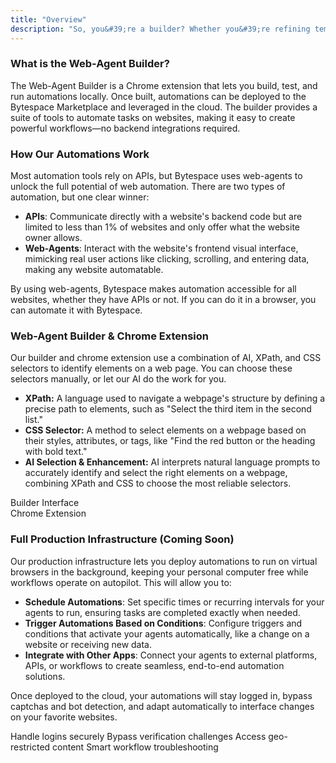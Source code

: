 ```yaml
---
title: "Overview"
description: "So, you&#39;re a builder? Whether you&#39;re refining templates or crafting automations from scratch, this is your go-to guide for building reliable workflows—manually or with AI."
---
```


### What is the Web-Agent Builder?

The Web-Agent Builder is a Chrome extension that lets you build, test, and run automations locally. Once built, automations can be deployed to the Bytespace Marketplace and leveraged in the cloud. The builder provides a suite of tools to automate tasks on websites, making it easy to create powerful workflows—no backend integrations required.

### How Our Automations Work

Most automation tools rely on APIs, but Bytespace uses web-agents to unlock the full potential of web automation. There are two types of automation, but one clear winner:

- **APIs**: Communicate directly with a website's backend code but are limited to less than 1% of websites and only offer what the website owner allows.
- **Web-Agents**: Interact with the website's frontend visual interface, mimicking real user actions like clicking, scrolling, and entering data, making any website automatable.

By using web-agents, Bytespace makes automation accessible for all websites, whether they have APIs or not. If you can do it in a browser, you can automate it with Bytespace.

### **Web-Agent Builder & Chrome Extension**

Our builder and chrome extension use a combination of AI, XPath, and CSS selectors to identify elements on a web page. You can choose these selectors manually, or let our AI do the work for you. 

- **XPath:** A language used to navigate a webpage's structure by defining a precise path to elements, such as "Select the third item in the second list."
- **CSS Selector:** A method to select elements on a webpage based on their styles, attributes, or tags, like "Find the red button or the heading with bold text."
- **AI Selection & Enhancement:** AI interprets natural language prompts to accurately identify and select the right elements on a webpage, combining XPath and CSS to choose the most reliable selectors.

<div style={{ 
  position: 'relative',
  width: '100%',
  aspectRatio: '2/1',
  margin: '20px 0'
}}>
  <div style={{
    position: 'absolute',
    left: 0,
    top: 0,
    width: '49.5%',
    height: '100%',
    background: '#BE48E6',
    borderRadius: '8px',
    display: 'flex',
    alignItems: 'center',
    justifyContent: 'center'
  }}>
    <span style={{ color: 'white', fontSize: '24px' }}>Builder Interface</span>
  </div>
  <div style={{
    position: 'absolute',
    left: '50.5%',
    top: 0,
    width: '49.5%',
    height: '100%',
    background: '#BE48E6',
    borderRadius: '8px',
    display: 'flex',
    alignItems: 'center',
    justifyContent: 'center'
  }}>
    <span style={{ color: 'white', fontSize: '24px' }}>Chrome Extension</span>
  </div>
</div>

### **Full Production Infrastructure (Coming Soon)**

Our production infrastructure lets you deploy automations to run on virtual browsers in the background, keeping your personal computer free while workflows operate on autopilot. This will allow you to:

- **Schedule Automations**: Set specific times or recurring intervals for your agents to run, ensuring tasks are completed exactly when needed.
- **Trigger Automations Based on Conditions**: Configure triggers and conditions that activate your agents automatically, like a change on a website or receiving new data.
- **Integrate with Other Apps**: Connect your agents to external platforms, APIs, or workflows to create seamless, end-to-end automation solutions.

Once deployed to the cloud, your automations will stay logged in, bypass captchas and bot detection, and adapt automatically to interface changes on your favorite websites.

<CardGroup cols={4}>
  <Card
    title="Authentication"
    icon="key"
    href="/advanced-features/authentication"
  >
    Handle logins securely
  </Card>
  <Card
    title="Captchas"
    icon="robot"
    href="/advanced-features/captchas"
  >
    Bypass verification challenges
  </Card>
  <Card
    title="Residential Proxies"
    icon="globe"
    href="/advanced-features/proxies"
  >
    Access geo-restricted content
  </Card>
  <Card
    title="AI De-Bugger"
    icon="wand-magic-sparkles"
    href="/builder-tools/ai-debugger"
  >
    Smart workflow troubleshooting
  </Card>
</CardGroup> 
